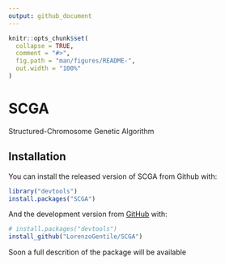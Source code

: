 ```yaml
---
output: github_document
---
```


<!-- README.md is generated from README.Rmd. Please edit that file -->

```r
knitr::opts_chunk$set(
  collapse = TRUE,
  comment = "#>",
  fig.path = "man/figures/README-",
  out.width = "100%"
)
```
# SCGA

<!-- badges: start -->
<!-- badges: end -->

Structured-Chromosome Genetic Algorithm

## Installation

You can install the released version of SCGA from Github with:

``` r
library("devtools")
install.packages("SCGA")
```

And the development version from [GitHub](https://github.com/) with:

``` r
# install.packages("devtools")
install_github("LorenzoGentile/SCGA")
```
Soon a full descrition of the package will be available
<!-- ## Example -->

<!-- This is a basic example which shows you how to solve a common problem: -->

<!-- ```{r example} -->
<!-- library(SCGA) -->
<!-- ## basic example code -->
<!-- ``` -->

<!-- What is special about using `README.Rmd` instead of just `README.md`? You can include R chunks like so: -->

<!-- ```{r cars} -->
<!-- summary(cars) -->
<!-- ``` -->

<!-- You'll still need to render `README.Rmd` regularly, to keep `README.md` up-to-date. -->

<!-- You can also embed plots, for example: -->

<!-- ```{r pressure, echo = FALSE} -->
<!-- plot(pressure) -->
<!-- ``` -->

<!-- In that case, don't forget to commit and push the resulting figure files, so they display on GitHub! -->
